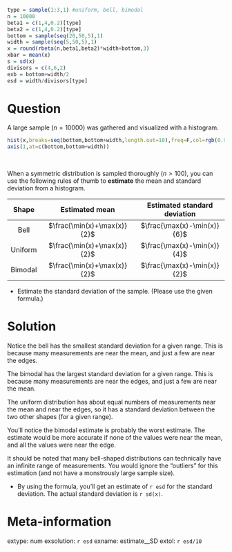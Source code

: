 ```r

type = sample(1:3,1) #uniform, bell, bimodal
n = 10000
beta1 = c(1,4,0.2)[type]
beta2 = c(1,4,0.2)[type]
bottom = sample(seq(20,50,5),1)
width = sample(seq(5,50,5),1)
x = round(rbeta(n,beta1,beta2)*width+bottom,3)
xbar = mean(x)
s = sd(x)
divisors = c(4,6,2)
exb = bottom+width/2
esd = width/divisors[type]
```


Question
========

A large sample ($n=10000$) was gathered and visualized with a histogram.

```r
hist(x,breaks=seq(bottom,bottom+width,length.out=10),freq=F,col=rgb(0.9,0.7,0.7))
axis(1,at=c(bottom,bottom+width))
```
\

When a symmetric distribution is sampled thoroughly ($n>100$), you can use the following rules of thumb to **estimate** the mean and standard deviation from a histogram.


| Shape | Estimated mean | Estimated standard deviation |
|:---:|:---:|:---:|
|Bell| $\frac{\min(x)+\max(x)}{2}$ | $\frac{\max(x)-\min(x)}{6}$ |
|Uniform| $\frac{\min(x)+\max(x)}{2}$ | $\frac{\max(x)-\min(x)}{4}$ |
|Bimodal| $\frac{\min(x)+\max(x)}{2}$ | $\frac{\max(x)-\min(x)}{2}$ |


* Estimate the standard deviation of the sample. (Please use the given formula.)

Solution
========

Notice the bell has the smallest standard deviation for a given range. This is because many measurements are near the mean, and just a few are near the edges.

The bimodal has the largest standard deviation for a given range. This is because many measurements are near the edges, and just a few are near the mean.

The uniform distribution has about equal numbers of measurements near the mean and near the edges, so it has a standard deviation between the two other shapes (for a given range).

You'll notice the bimodal estimate is probably the worst estimate. The estimate would be more accurate if none of the values were near the mean, and all the values were near the edge. 

It should be noted that many bell-shaped distributions can technically have an infinite range of measurements. You would ignore the "outliers" for this estimation (and not have a monstrously large sample size).

* By using the formula, you'll get an estimate of `r esd` for the standard deviation. The actual standard deviation is `r sd(x)`.


Meta-information
================
extype: num
exsolution: `r esd`
exname: estimate__SD
extol: `r esd/10`

